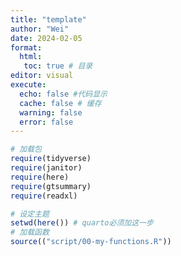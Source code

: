 ```yaml
---
title: "template"
author: "Wei"
date: 2024-02-05
format:
  html:
   toc: true # 目录
editor: visual
execute: 
  echo: false #代码显示
  cache: false # 缓存
  warning: false
  error: false
---
```


```r
# 加载包
require(tidyverse)
require(janitor)
require(here)
require(gtsummary)
require(readxl)

# 设定主题
setwd(here()) # quarto必须加这一步
# 加载函数
source(("script/00-my-functions.R"))
```
